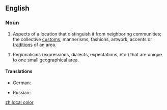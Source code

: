==English==

===Noun===
{{en-noun|-|sg=[[local]] [[color]]}}

# Aspects of a location that distinguish it from neighboring communities; the collective [[custom]]s, mannerisms, fashions, artwork, accents or [[tradition]]s of an area.

# Regionalisms (expressions, dialects, expectations, etc.) that are unique to one small geographical area.

====Translations====
{{trans-top|aspects of a location that distinguish it from neighboring communities}}
* German: {{t-|de|Lokalkolorit|n}}
{{trans-mid}}
* Russian: {{t|ru|местный колорит|m|tr=mestnyi kolorit|sc=Cyrl}}
{{trans-bottom}}

[[zh:local color]]